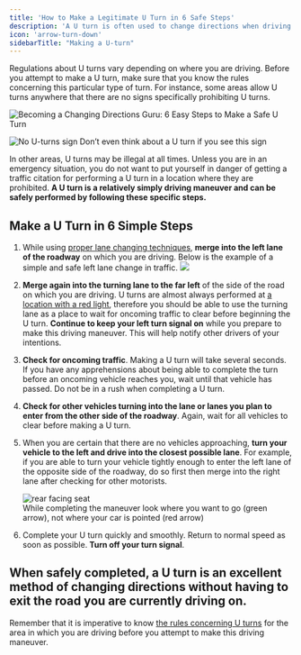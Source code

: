 ```yaml
---
title: 'How to Make a Legitimate U Turn in 6 Safe Steps'
description: 'A U turn is often used to change directions when driving. It is a relatively simple driving maneuver  and can be safely performed by following 6 specific steps.'
icon: 'arrow-turn-down'
sidebarTitle: "Making a U-turn"
---
```


Regulations about U turns vary depending on where you are driving. Before you attempt to make a U turn, make sure that you know the rules concerning this particular type of turn. For instance, some areas allow U turns anywhere that there are no signs specifically prohibiting U turns.

![Becoming a Changing Directions Guru: 6 Easy Steps to Make a Safe U Turn](https://driving-tests.org/wp-content/uploads/2012/02/u-turn-on-the-road.jpg)

![No U-turns sign](https://driving-tests.org/wp-content/uploads/2012/02/no-u-turn.webp)
Don’t even think about a U turn if you see this sign

In other areas, U turns may be illegal at all times. Unless you are in an emergency situation, you do not want to put yourself in danger of getting a traffic citation for performing a U turn in a location where they are prohibited. **A U turn is a relatively simply driving maneuver and can be safely performed by following these specific steps.**

## Make a U Turn in 6 Simple Steps

1. While using [proper lane changing techniques](https://driving-tests.org/beginner-drivers/common-errors-when-changing-lanes/), **merge into the left lane of the roadway** on which you are driving.
    Below is the example of a simple and safe left lane change in traffic.
    ![](https://i.ytimg.com/vi/JXBvmlEk9Rs/hqdefault.jpg)
    
2. **Merge again into the turning lane to the far left** of the side of the road on which you are driving. U turns are almost always performed at [a location with a red light](https://driving-tests.org/beginner-drivers/crossing-paths-keeping-yourself-and-others-safe-at-intersections/), therefore you should be able to use the turning lane as a place to wait for oncoming traffic to clear before beginning the U turn. **Continue to keep your left turn signal on** while you prepare to make this driving maneuver. This will help notify other drivers of your intentions.
    
3. **Check for oncoming traffic**. Making a U turn will take several seconds. If you have any apprehensions about being able to complete the turn before an oncoming vehicle reaches you, wait until that vehicle has passed. Do not be in a rush when completing a U turn.
    
4. **Check for other vehicles turning into the lane or lanes you plan to enter from the other side of the roadway**. Again, wait for all vehicles to clear before making a U turn.
    
5. When you are certain that there are no vehicles approaching, **turn your vehicle to the left and drive into the closest possible lane**. For example, if you are able to turn your vehicle tightly enough to enter the left lane of the opposite side of the roadway, do so first then merge into the right lane after checking for other motorists.
    
    ![rear facing seat](https://driving-tests.org/wp-content/uploads/2012/02/How_to_Do_a_U_Turn.gif)  
    While completing the maneuver look where you want to go (green arrow), not where your car is pointed (red arrow)
    
6. Complete your U turn quickly and smoothly. Return to normal speed as soon as possible. **Turn off your turn signal**.
    

## When safely completed, a U turn is an excellent method of changing directions without having to exit the road you are currently driving on.

Remember that it is imperative to know [the rules concerning U turns](http://traffic.findlaw.com/traffic-tickets/illegal-u-turn-state-laws.html) for the area in which you are driving before you attempt to make this driving maneuver.